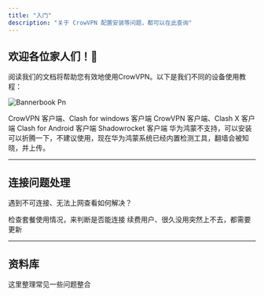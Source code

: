 ```yaml
---
title: "入门"
description: "关于 CrowVPN 配置安装等问题，都可以在此查询"
---
```


## **欢迎各位家人们！👋**

阅读我们的文档将帮助您有效地使用CrowVPN。以下是我们不同的设备使用教程：

![Bannerbook Pn](/images/bannerbook.png)

<Columns cols={2}>
  <Card title="WIndows PC电脑" icon="windows" href="/windows">
    CrowVPN 客户端、Clash for windows 客户端
  </Card>
  <Card title="MacOS 苹果电脑" icon="apple" href="/macos">
    CrowVPN 客户端、Clash X 客户端
  </Card>
  <Card title="Android 安卓手机" icon="android" href="/android">
    Clash for Android 客户端
  </Card>
  <Card title="iOS iPhone/iPad设备" icon="apple" href="/ios">
    Shadowrocket 客户端
  </Card>
</Columns>

<Danger>
  华为鸿蒙不支持，可以安装可以折腾一下，不建议使用，现在华为鸿蒙系统已经内置检测工具，翻墙会被知晓，并上传。
</Danger>

---

## **连接问题处理**

遇到不可连接、无法上网查看如何解决？

<Columns cols={2}>
  <Card title="检查套餐及环境" icon="toolbox" href="/essentials/markdown">
    检查套餐使用情况，来判断是否能连接
  </Card>
  <Card title="更新节点" icon="ramp-loading" href="/essentials/code">
    续费用户、很久没用突然上不去，都需要更新
  </Card>
</Columns>

---

## **资料库**

<Card title="FAQ" icon="circle-question" href="https://mintlify.com/customers">
  这里整理常见一些问题整合
</Card>
